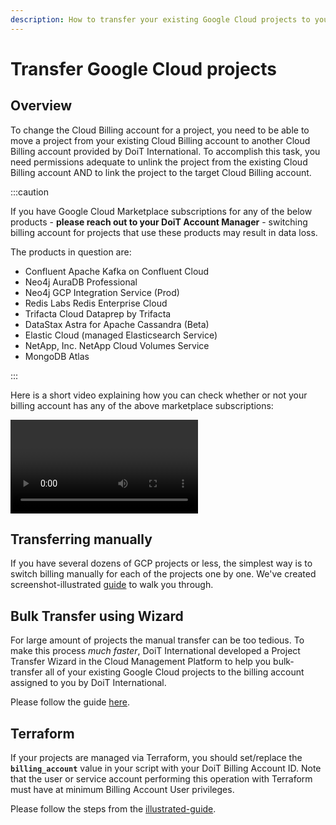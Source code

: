 ```yaml
---
description: How to transfer your existing Google Cloud projects to your new billing account with DoiT International
---
```


# Transfer Google Cloud projects

## Overview

To change the Cloud Billing account for a project, you need to be able to move a project from your existing Cloud Billing account to another Cloud Billing account provided by DoiT International. To accomplish this task, you need permissions adequate to unlink the project from the existing Cloud Billing account AND to link the project to the target Cloud Billing account.

:::caution

If you have Google Cloud Marketplace subscriptions for any of the below products - **please reach out to your DoiT Account Manager** - switching billing account for projects that use these products may result in data loss.

The products in question are:

- Confluent Apache Kafka on Confluent Cloud
- Neo4j AuraDB Professional
- Neo4j GCP Integration Service (Prod)
- Redis Labs Redis Enterprise Cloud
- Trifacta Cloud Dataprep by Trifacta
- DataStax Astra for Apache Cassandra (Beta)
- Elastic Cloud (managed Elasticsearch Service)
- NetApp, Inc. NetApp Cloud Volumes Service
- MongoDB Atlas

:::

Here is a short video explaining how you can check whether or not your billing account has any of the above marketplace subscriptions:

<video
  type="loom"
  id="95ddb117ff974cc88553f1fd6efead85"
  thumb="-00001.gif"
/>

## Transferring manually

If you have several dozens of GCP projects or less, the simplest way is to switch billing manually for each of the projects one by one. We've created screenshot-illustrated [guide](transfer-manually.mdx) to walk you through.

## Bulk Transfer using Wizard

For large amount of projects the manual transfer can be too tedious. To make this process _much faster_, DoiT International developed a Project Transfer Wizard in the Cloud Management Platform to help you bulk-transfer all of your existing Google Cloud projects to the billing account assigned to you by DoiT International.

Please follow the guide [here](bulk-transfer-using-wizard.mdx).

## Terraform

If your projects are managed via Terraform, you should set/replace the **`billing_account`** value in your script with your DoiT Billing Account ID. Note that the user or service account performing this operation with Terraform must have at minimum Billing Account User privileges.

Please follow the steps from the [illustrated-guide](terraform.mdx).
